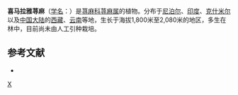 {{Speciesbox 
| taxon = Urtica ardens
| authority = Link
}}
'''喜马拉雅荨麻'''（[[学名|学名]]：{{lang|la|''Urtica ardens''}}）是[[荨麻科|荨麻科]][[荨麻属|荨麻属]]的植物。分布于[[尼泊尔|尼泊尔]]、[[印度|印度]]、[[克什米尔|克什米尔]]以及[[中国大陆|中国大陆]]的[[西藏|西藏]]、[[云南|云南]]等地，生长于海拔1,800米至2,080米的地区，多生在林中，目前尚未由人工引种栽培。

== 参考文献 ==
<div class="references-small">
* {{cite web| url =http://www.bioinfo.cn/db05/KmzwSpecies.php?action=view&id=23437| title =喜马拉雅荨麻| work =《中国高等植物数据库全库》| publisher =中国科学院微生物研究所| author =昆明植物研究所| accessdate =2009-02-25| deadurl =yes| archiveurl =https://web.archive.org/web/20160305052129/http://www.bioinfo.cn/db05/KmzwSpecies.php?action=view&id=23437| archivedate =2016-03-05}}
</div>
{{Taxonbar|from=Q10923695}}

[[Category:荨麻属|X]]


{{植物小作品}}
